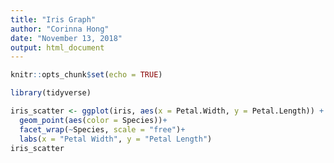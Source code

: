 ```yaml
---
title: "Iris Graph"
author: "Corinna Hong"
date: "November 13, 2018"
output: html_document
---
```


```r
knitr::opts_chunk$set(echo = TRUE)
```

```r

library(tidyverse)

```


```r

iris_scatter <- ggplot(iris, aes(x = Petal.Width, y = Petal.Length)) +
  geom_point(aes(color = Species))+
  facet_wrap(~Species, scale = "free")+
  labs(x = "Petal Width", y = "Petal Length")
iris_scatter

```

